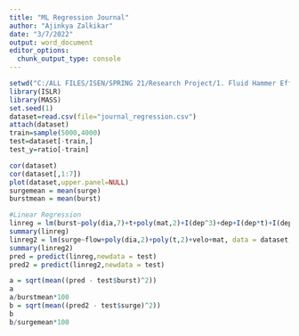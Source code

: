 ---
title: "ML Regression Journal"
author: "Ajinkya Zalkikar"
date: "3/7/2022"
output: word_document
editor_options: 
  chunk_output_type: console
---

```{r}
setwd("C:/ALL FILES/ISEN/SPRING 21/Research Project/1. Fluid Hammer Effect Project/RAMS Paper Drafts/Spreadsheets")
library(ISLR)
library(MASS)
set.seed(1)
dataset=read.csv(file="journal_regression.csv")
attach(dataset)
train=sample(5000,4000)
test=dataset[-train,]
test_y=ratio[-train]
```


```{r}
cor(dataset)
cor(dataset[,1:7])
plot(dataset,upper.panel=NULL)
surgemean = mean(surge)
burstmean = mean(burst)
```



```{r}
#Linear Regression
linreg = lm(burst~poly(dia,7)+t+poly(mat,2)+I(dep^3)+dep+I(dep*t)+I(dep*mat)+ I(dep*dia)+ I(dia*t)+ I(t*mat)+I(dia*mat), data = dataset, subset = train)
summary(linreg)
linreg2 = lm(surge~flow+poly(dia,2)+poly(t,2)+velo+mat, data = dataset, subset = train)
summary(linreg2)
pred = predict(linreg,newdata = test)
pred2 = predict(linreg2,newdata = test)
```

```{r}
a = sqrt(mean((pred - test$burst)^2))
a
a/burstmean*100
b = sqrt(mean((pred2 - test$surge)^2))
b
b/surgemean*100 
```